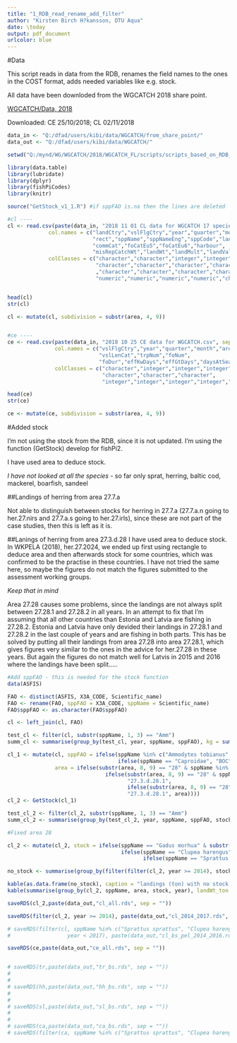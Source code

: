 ```yaml
---
title: "1_RDB_read_rename_add_filter"
author: "Kirsten Birch H?kansson, DTU Aqua"
date: \today
output: pdf_document
urlcolor: blue
---
```



#Data

This script reads in data from the RDB, renames the field names to the ones in the COST format, adds needed variables like e.g. stock.

All data have been downloded from the WGCATCH 2018 share point.

[WGCATCH/Data, 2018](https://community.ices.dk/ExpertGroups/wgcatch/_layouts/15/start.aspx#/SitePages/HomePage.aspx?RootFolder=%2FExpertGroups%2Fwgcatch%2F2018%20Meeting%20Docs%2F06%2E%20Data&FolderCTID=0x012000F0F0165DB8F1944784C430E4CD7C19DD&View=%7BB685D383%2DBA94%2D42D7%2D8449%2DAD26CAAF8919%7D)

Downloaded: CE 25/10/2018; CL 02/11/2018

```r
data_in <- "Q:/dfad/users/kibi/data/WGCATCH/from_share_point/"
data_out <- "Q:/dfad/users/kibi/data/WGCATCH/"

setwd("Q:/mynd/WG/WGCATCH/2018/WGCATCH_FL/scripts/scripts_based_on_RDB_data")

library(data.table)
library(lubridate)
library(dplyr)
library(fishPiCodes)
library(knitr)

source("GetStock_v1_1.R") #if sppFAO is.na then the lines are deleted

```


```r

#cl ----
cl <- read.csv(paste(data_in, "2018 11 01 CL data for WGCATCH 17 species.csv", sep = ""), header = T, na.strings = "NULL",
             col.names = c("landCtry","vslFlgCtry","year","quarter","month","area",
                           "rect","sppName","sppNameEng","sppCode","landCat","commCatScl",
                           "commCat","foCatEu5","foCatEu6","harbour",
                           "misRepCatchWt","landWt","landMult","landValue","stock"),
             colClasses = c("character","character","integer","integer","integer","character",
                            "character","character","character","character","character","character"
                            ,"character","character","character","character",
                            "numeric","numeric","numeric","numeric","character"))


head(cl)
str(cl)

cl <- mutate(cl, subdivision = substr(area, 4, 9))


#ce ----
ce <- read.csv(paste(data_in, "2018 10 25 CE data for WGCATCH.csv", sep = ""), header = T, na.strings = "NULL",
               col.names = c("vslFlgCtry","year","quarter","month","area","rect","foCatNat","foCatEu5","foCatEu6","harbour",
                             "vslLenCat","trpNum","foNum",
                             "foDur","effKwDays","effGtDays","daysAtSea"),
               colClasses = c("character","integer","integer","integer","character","character","character","character",
                              "character","character","character",
                              "integer","integer","integer","integer","integer","integer"))

head(ce)
str(ce)

ce <- mutate(ce, subdivision = substr(area, 4, 9))

```

#Added stock

I'm not using the stock from the RDB, since it is not updated. I'm using the function (GetStock) develop for fishPi2.

I have used area to deduce stock. 

*I have not looked at all the species* - so far only sprat, herring, baltic cod, mackerel, boarfish, sandeel

##Landings of herring from area 27.7.a

Not able to distinguish between stocks for herring in 27.7.a (27.7.a.n going to her.27.nirs and 27.7.a.s going to her.27.irls), since these are not part of the case studies, then this is left as it is. 

##Lanings of herring from area 27.3.d.28
I have used area to deduce stock. In WKPELA (2018), her.27.2024, we ended up first using rectangle to deduce area and then afterwards stock for some countries, which was confirmed to be the practise in these countries. I have not tried the same here, so maybe the figures do not match the figures submitted to the assessment working groups.

*Keep that in mind*

Area 27.28 causes some problems, since the landings are not always split between 27.28.1 and 27.28.2 in all years. In an attempt to fix that I'm assuming that all other countries than Estonia and Latvia are fishing in 27.28.2. Estonia and Latvia have only devided their landings in 27.28.1 and 27.28.2 in the last couple of years and are fishing in both parts. This has be solved by putting all their landings from area 27.28 into area 27.28.1, which gives figures very similar to the ones in the advice for her.27.28 in these years. But again the figures do not match well for Latvis in 2015 and 2016 where the landings have been split.....

```r
#Add sppFAO - this is needed for the stock function
data(ASFIS)

FAO <- distinct(ASFIS, X3A_CODE, Scientific_name)
FAO <- rename(FAO, sppFAO = X3A_CODE, sppName = Scientific_name)
FAO$sppFAO <- as.character(FAO$sppFAO)

cl <- left_join(cl, FAO)

test_cl <- filter(cl, substr(sppName, 1, 3) == "Amm")
summ_cl <- summarise(group_by(test_cl, year, sppName, sppFAO), kg = sum(landWt/1000))

cl_1 <- mutate(cl, sppFAO = ifelse(sppName %in% c("Ammodytes tobianus", "Ammodytidae", "Ammodytes"), "SAN", 
                                   ifelse(sppName == "Caproidae", "BOC", sppFAO)), 
               area = ifelse(substr(area, 8, 9) == "28" & sppName %in% c("Clupea harengus") & !(vslFlgCtry %in% c("EST","LVA")), "27.3.d.28.2",
                               ifelse(substr(area, 8, 9) == "28" & sppName %in% c("Clupea harengus") & vslFlgCtry %in% c("LVA") & year < 2015, 
                                      "27.3.d.28.1", 
                                      ifelse(substr(area, 8, 9) == "28" & sppName %in% c("Clupea harengus") & vslFlgCtry %in% c("EST") & year < 2016, 
                                      "27.3.d.28.1", area))))
cl_2 <- GetStock(cl_1)

test_cl_2 <- filter(cl_2, substr(sppName, 1, 3) == "Amm")
summ_cl_2 <- summarise(group_by(test_cl_2, year, sppName, sppFAO, stock), kg = sum(landWt/1000))

#Fixed area 28

cl_2 <- mutate(cl_2, stock = ifelse(sppName == "Gadus morhua" & substr(area, 8, 9) == "28", "cod.27.24-32", 
                                    ifelse(sppName == "Clupea harengus" & substr(area, 1, 6) == "27.6.a", "her.27.6a7bc", 
                                           ifelse(sppName == "Sprattus sprattus" & substr(area, 8, 9) == "28", "spr.27.2232", stock))))

no_stock <- summarise(group_by(filter(filter(cl_2, year >= 2014), stock == "no.defined.stock"), sppName, sppFAO, area), landWt_ton = sum(landWt/1000))

kable(as.data.frame(no_stock), caption = "landings (ton) with no stock after the corrections, 2014-2017")
kable(summarise(group_by(cl_2, sppName, area, stock, year), landWt_ton = sum(landWt/1000)))
```

```r


saveRDS(cl_2,paste(data_out,"cl_all.rds", sep = ""))

saveRDS(filter(cl_2, year >= 2014), paste(data_out,"cl_2014_2017.rds", sep = ""))

# saveRDS(filter(cl, sppName %in% c("Sprattus sprattus", "Clupea harengus") & landCat != "BMS" & stock != "no.defined.stock" & year > 2013 & 
#                  year < 2017), paste(data_out,"cl_bs_pel_2014_2016.rds", sep = ""))

saveRDS(ce,paste(data_out,"ce_all.rds", sep = ""))


# saveRDS(tr,paste(data_out,"tr_bs.rds", sep = ""))
# 
# 
# saveRDS(hh,paste(data_out,"hh_bs.rds", sep = ""))
# 
# 
# saveRDS(sl,paste(data_out,"sl_bs.rds", sep = ""))
# 
# 
# saveRDS(ca,paste(data_out,"ca_bs.rds", sep = ""))
# saveRDS(filter(ca, sppName %in% c("Sprattus sprattus", "Clupea harengus")), paste(data_out,"ca_bs_cod.rds", sep = ""))
```
